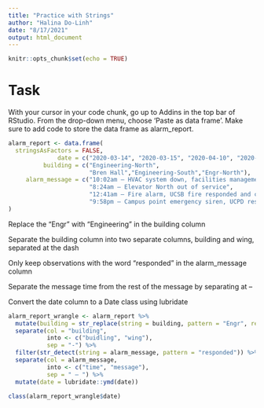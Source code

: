 ```yaml
---
title: "Practice with Strings"
author: "Halina Do-Linh"
date: "8/17/2021"
output: html_document
---
```


```r
knitr::opts_chunk$set(echo = TRUE)
```

# Task

With your cursor in your code chunk, go up to Addins in the top bar of RStudio. From the drop-down menu, choose ‘Paste as data frame’. Make sure to add code to store the data frame as alarm_report.

```r
alarm_report <- data.frame(
  stringsAsFactors = FALSE,
              date = c("2020-03-14", "2020-03-15", "2020-04-10", "2020-04-18"),
          building = c("Engineering-North",
                       "Bren Hall","Engineering-South","Engr-North"),
     alarm_message = c("10:02am – HVAC system down, facilities management alerted",
                       "8:24am – Elevator North out of service",
                       "12:41am – Fire alarm, UCSB fire responded and cleared",
                       "9:58pm – Campus point emergency siren, UCPD responded")
)
```

Replace the “Engr” with “Engineering” in the building column

Separate the building column into two separate columns, building and wing, separated at the dash

Only keep observations with the word “responded” in the alarm_message column

Separate the message time from the rest of the message by separating at --

Convert the date column to a Date class using lubridate

```r
alarm_report_wrangle <- alarm_report %>% 
  mutate(building = str_replace(string = building, pattern = "Engr", replacement = "Engineering")) %>% 
  separate(col = "building", 
           into <- c("buidling", "wing"),
           sep = "-") %>% 
  filter(str_detect(string = alarm_message, pattern = "responded")) %>% 
  separate(col = alarm_message,
           into <- c("time", "message"),
           sep = " – ") %>% 
  mutate(date = lubridate::ymd(date))

class(alarm_report_wrangle$date)
  
```

